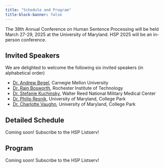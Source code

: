 ```yaml
---
title: "Schedule and Program"
title-block-banner: false
---
```



The 38th Annual Conference on Human Sentence Processing will be held March 27-29, 2025 at the University of Maryland. HSP 2025 will be an in-person conference.

## Invited Speakers
We are delighted to welcome the following six invited speakers (in alphabetical order)

* [Dr. Andrew Begel], Carnegie Mellon University
* [Dr. Rain Bosworth], Rochester Institute of Technology
* [Dr. Stefanie Kuchinsky], Walter Reed National Military Medical Center
* [Dr. Philip Resnik], University of Maryland, College Park
* [Dr. Charlotte Vaughn], University of Maryland, College Park

## Detailed Schedule

Coming soon! Subscribe to the HSP Listserv!

## Program

Coming soon! Subscribe to the HSP Listserv!



[Dr. Andrew Begel]: https://s3d.cmu.edu/people/core-faculty/begel-andrew1.html
[Dr. Rain Bosworth]: https://www.rit.edu/directory/rgbdls-rain-bosworth
[Dr. Stefanie Kuchinsky]: https://nacs.umd.edu/facultyprofile/kuchinsky/stefanie
[Dr. Philip Resnik]: https://www.cs.umd.edu/people/resnik
[Dr. Charlotte Vaughn]: https://languagescience.umd.edu/users/cvaughn
